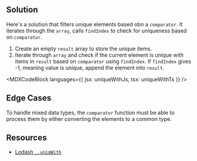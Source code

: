 

## Solution

Here's a solution that filters unique elements based obn a `comparator`. It iterates through the `array`, calls `findIndex` to check for uniqueness based on `comparator`.

1. Create an empty `result` array to store the unique items.
1. Iterate through `array` and check if the current element is unique with items in `result` based on `comparator` using `findIndex`. If `findIndex` gives -1, meaning value is unique, append the element into `result`.

<MDXCodeBlock languages={{ jsx: uniqueWithJs, tsx: uniqueWithTs }} />

## Edge Cases

To handle mixed data types, the `comparator` function must be able to process them by either converting the elements to a common type.

## Resources

- [Lodash `_.uniqWith`](https://lodash.com/docs/4.17.15#uniqWith)
